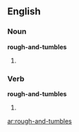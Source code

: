 ==English==

===Noun===
'''rough-and-tumbles'''
# {{plural of|[[rough-and-tumble]]}}

===Verb===
'''rough-and-tumbles'''
# {{third-person singular of|[[rough-and-tumble]]}}

[[ar:rough-and-tumbles]]